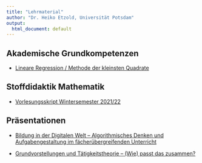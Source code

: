 ```yaml
---
title: "Lehrmaterial"
author: "Dr. Heiko Etzold, Universität Potsdam"
output:
  html_document: default
---
```


## Akademische Grundkompetenzen

* [Lineare Regression / Methode der kleinsten Quadrate](linReg/linReg.html)

## Stoffdidaktik Mathematik

* [Vorlesungsskript Wintersemester 2021/22](https://stoffdidaktik.heiko-etzold.de)

## Präsentationen

* [Bildung in der Digitalen Welt -- Algorithmisches Denken und Aufgabengestaltung im fächerübergreifenden Unterricht](praesis/2022-02-08-Etzold-AlgorithmenAufgaben.pdf)

* [Grundvorstellungen und Tätigkeitstheorie -- (Wie) passt das zusammen?](praesis/2022-09-01-Etzold-TaetigkeitstheorieGrundvorstellung.pdf)


